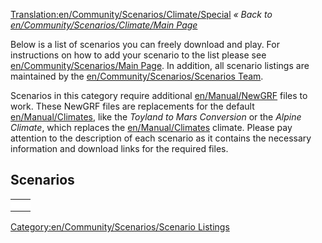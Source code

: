 [[Translation:en/Community/Scenarios/Climate/Special]]
''« Back to [[en/Community/Scenarios/Climate/Main Page]]''

Below is a list of scenarios you can freely download and play. For instructions on how to add your scenario to the list please see [[en/Community/Scenarios/Main Page]]. In addition, all scenario listings are maintained by the [[en/Community/Scenarios/Scenarios Team]].


Scenarios in this category require additional [[en/Manual/NewGRF]] files to work. These NewGRF files are replacements for the default [[en/Manual/Climates]], like the ''Toyland to Mars Conversion'' or the ''Alpine Climate'', which replaces the [[en/Manual/Climates]] climate. Please pay attention to the description of each scenario as it contains the necessary information and download links for the required files.

[[Category:en/Community/Scenarios/Scenario Listings]]

==Scenarios==

{|
|-
|style="border:none;background:white"|
{{Page:en/Community/Scenarios/A Mars Odyssey}}

|style="border:none;background:white"|

|-
|style="border:none;background:white"|

|style="border:none;background:white"|

|-
|style="border:none;background:white"|

|style="border:none;background:white"|

|}